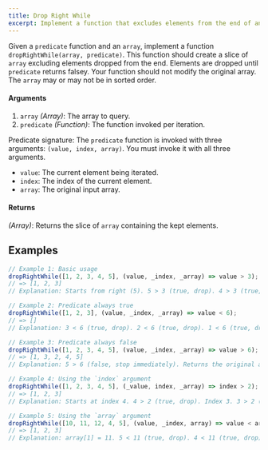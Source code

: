 ```yaml
---
title: Drop Right While
excerpt: Implement a function that excludes elements from the end of an array until the predicate returns false
---
```


Given a `predicate` function and an `array`, implement a function `dropRightWhile(array, predicate)`. This function should create a slice of `array` excluding elements dropped from the end. Elements are dropped until `predicate` returns falsey. Your function should not modify the original array. The `array` may or may not be in sorted order.

#### Arguments

1.  `array` _(Array)_: The array to query.
2.  `predicate` _(Function)_: The function invoked per iteration.

Predicate signature: The `predicate` function is invoked with three arguments: `(value, index, array)`. You must invoke it with all three arguments.

- `value`: The current element being iterated.
- `index`: The index of the current element.
- `array`: The original input array.

#### Returns

_(Array)_: Returns the slice of `array` containing the kept elements.

## Examples

```js
// Example 1: Basic usage
dropRightWhile([1, 2, 3, 4, 5], (value, _index, _array) => value > 3);
// => [1, 2, 3]
// Explanation: Starts from right (5). 5 > 3 (true, drop). 4 > 3 (true, drop). 3 > 3 (false, stop). Returns [1, 2, 3].

// Example 2: Predicate always true
dropRightWhile([1, 2, 3], (value, _index, _array) => value < 6);
// => []
// Explanation: 3 < 6 (true, drop). 2 < 6 (true, drop). 1 < 6 (true, drop). Returns empty array.

// Example 3: Predicate always false
dropRightWhile([1, 2, 3, 4, 5], (value, _index, _array) => value > 6);
// => [1, 3, 2, 4, 5]
// Explanation: 5 > 6 (false, stop immediately). Returns the original array slice.

// Example 4: Using the `index` argument
dropRightWhile([1, 2, 3, 4, 5], (_value, index, _array) => index > 2);
// => [1, 2, 3]
// Explanation: Starts at index 4. 4 > 2 (true, drop). Index 3. 3 > 2 (true, drop). Index 2. 2 > 2 (false, stop). Returns [1, 2, 3].

// Example 5: Using the `array` argument
dropRightWhile([10, 11, 12, 4, 5], (value, _index, array) => value < array[1]);
// => [1, 2, 3]
// Explanation: array[1] = 11. 5 < 11 (true, drop). 4 < 11 (true, drop). 12 < 11 (false, stop). Returns [10, 11, 12].
```
